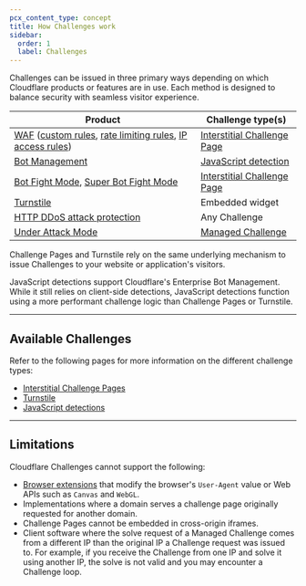 ```yaml
---
pcx_content_type: concept
title: How Challenges work
sidebar:
  order: 1
  label: Challenges
---
```


Challenges can be issued in three primary ways depending on which Cloudflare products or features are in use. Each method is designed to balance security with seamless visitor experience. 

| Product | Challenge type(s) |
| --- | --- |
| [WAF](/waf/) ([custom rules](/waf/custom-rules/), [rate limiting rules](/waf/rate-limiting-rules/), [IP access rules](/waf/tools/ip-access-rules/)) | [Interstitial Challenge Page](/cloudflare-challenges/challenge-types/challenge-pages/) |
| [Bot Management](/bots/get-started/bot-management/) | [JavaScript detection](/bots/additional-configurations/javascript-detections/) |
| [Bot Fight Mode](/bots/get-started/bot-fight-mode/), [Super Bot Fight Mode](/bots/get-started/super-bot-fight-mode/) | [Interstitial Challenge Page](/cloudflare-challenges/challenge-types/challenge-pages/) |
| [Turnstile](/turnstile/) | Embedded widget |
| [HTTP DDoS attack protection](/ddos-protection/managed-rulesets/http/) | Any Challenge |
| [Under Attack Mode](/fundamentals/reference/under-attack-mode/) | [Managed Challenge](/cloudflare-challenges/challenge-types/challenge-pages/#managed-challenge-recommended) |

Challenge Pages and Turnstile rely on the same underlying mechanism to issue Challenges to your website or application's visitors.

JavaScript detections support Cloudflare's Enterprise Bot Management. While it still relies on client-side detections, JavaScript detections function using a more performant challenge logic than Challenge Pages or Turnstile.

---

## Available Challenges

Refer to the following pages for more information on the different challenge types:

- [Interstitial Challenge Pages](/cloudflare-challenges/challenge-types/challenge-pages/)
- [Turnstile](/cloudflare-challenges/challenge-types/turnstile/)
- [JavaScript detections](/cloudflare-challenges/challenge-types/javascript-detections/)

---

## Limitations

Cloudflare Challenges cannot support the following:

- [Browser extensions](/cloudflare-challenges/reference/supported-browsers/#browser-extensions) that modify the browser's `User-Agent` value or Web APIs such as `Canvas` and `WebGL`.
- Implementations where a domain serves a challenge page originally requested for another domain.
- Challenge Pages cannot be embedded in cross-origin iframes.
- Client software where the solve request of a Managed Challenge comes from a different IP than the original IP a Challenge request was issued to. For example, if you receive the Challenge from one IP and solve it using another IP, the solve is not valid and you may encounter a Challenge loop.